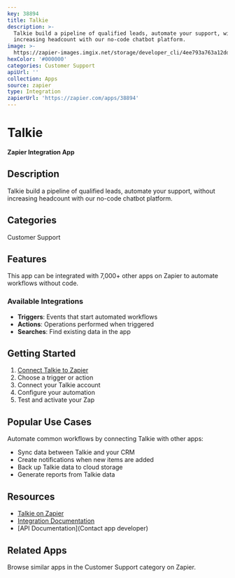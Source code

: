 ```yaml
---
key: 38894
title: Talkie
description: >-
  Talkie build a pipeline of qualified leads, automate your support, without
  increasing headcount with our no-code chatbot platform.
image: >-
  https://zapier-images.imgix.net/storage/developer_cli/4ee793a763a12dd1434261b79134546f.png?auto=format%2Ccompress&ixlib=python-3.0.0&q=50
hexColor: '#000000'
categories: Customer Support
apiUrl: ''
collection: Apps
source: zapier
type: Integration
zapierUrl: 'https://zapier.com/apps/38894'
---
```

# Talkie

**Zapier Integration App**

## Description

Talkie build a pipeline of qualified leads, automate your support, without increasing headcount with our no-code chatbot platform.

## Categories

Customer Support

## Features

This app can be integrated with 7,000+ other apps on Zapier to automate workflows without code.

### Available Integrations

- **Triggers**: Events that start automated workflows
- **Actions**: Operations performed when triggered
- **Searches**: Find existing data in the app

## Getting Started

1. [Connect Talkie to Zapier](https://zapier.com/apps/38894)
2. Choose a trigger or action
3. Connect your Talkie account
4. Configure your automation
5. Test and activate your Zap

## Popular Use Cases

Automate common workflows by connecting Talkie with other apps:

- Sync data between Talkie and your CRM
- Create notifications when new items are added
- Back up Talkie data to cloud storage
- Generate reports from Talkie data

## Resources

- [Talkie on Zapier](https://zapier.com/apps/38894)
- [Integration Documentation](https://zapier.com/apps/38894/integrations)
- [API Documentation](Contact app developer)

## Related Apps

Browse similar apps in the Customer Support category on Zapier.
